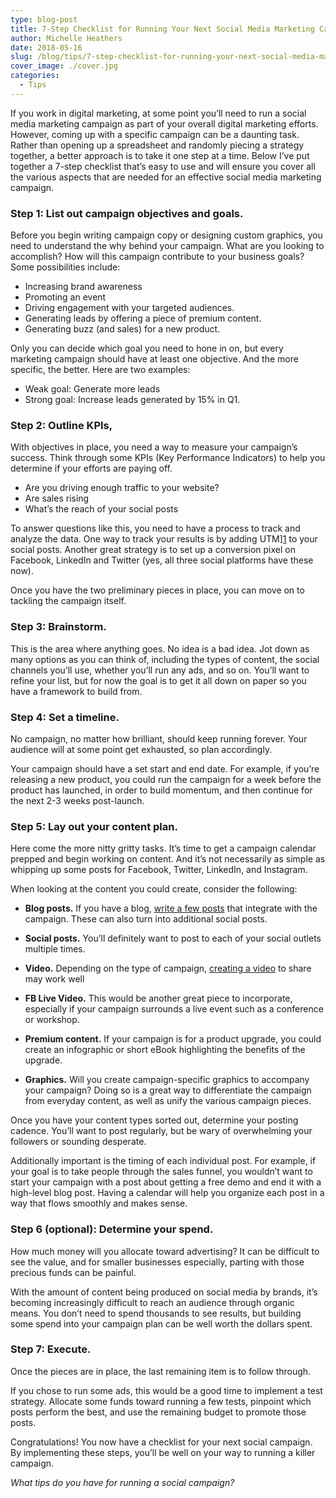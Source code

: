 ```yaml
---
type: blog-post
title: 7-Step Checklist for Running Your Next Social Media Marketing Campaign
author: Michelle Heathers
date: 2018-05-16
slug: /blog/tips/7-step-checklist-for-running-your-next-social-media-marketing-campaign
cover_image: ./cover.jpg
categories:
  - Tips
---
```


If you work in digital marketing, at some point you’ll need to run a social
media marketing campaign as part of your overall digital marketing efforts.
However, coming up with a specific campaign can be a daunting task. Rather
than opening up a spreadsheet and randomly piecing a strategy together, a
better approach is to take it one step at a time. Below I’ve put together a
7-step checklist that’s easy to use and will ensure you cover all the various
aspects that are needed for an effective social media marketing campaign.

### Step 1: List out campaign objectives and goals.

Before you begin writing campaign copy or designing custom graphics, you need
to understand the why behind your campaign. What are you looking to
accomplish? How will this campaign contribute to your business goals?
Some possibilities include:

- Increasing brand awareness
- Promoting an event
- Driving engagement with your targeted audiences.
- Generating leads by offering a piece of premium content.
- Generating buzz (and sales) for a new product.

Only you can decide which goal you need to hone in on, but every marketing
campaign should have at least one objective. And the more specific, the
better. Here are two examples:

- Weak goal: Generate more leads
- Strong goal: Increase leads generated by 15% in Q1.

### Step 2: Outline KPIs,

With objectives in place, you need a way to measure your campaign’s success.
Think through some KPIs (Key Performance Indicators) to help you determine if
your efforts are paying off.

- Are you driving enough traffic to your website?
- Are sales rising
- What’s the reach of your social posts

To answer questions like this, you need to have a process to track and analyze
the data. One way to track your results is by adding UTM][1]
to your social posts. Another great strategy is to set up a conversion pixel
on Facebook, LinkedIn and Twitter (yes, all three social platforms have these
now).

Once you have the two preliminary pieces in place, you can move on to tackling
the campaign itself.

### Step 3: Brainstorm.

This is the area where anything goes. No idea is a bad idea. Jot down as many
options as you can think of, including the types of content, the social
channels you’ll use, whether you’ll run any ads, and so on. You’ll want to
refine your list, but for now the goal is to get it all down on paper so you
have a framework to build from.

### Step 4: Set a timeline.

No campaign, no matter how brilliant, should keep running forever. Your
audience will at some point get exhausted, so plan accordingly.

Your campaign should have a set start and end date. For example, if you’re
releasing a new product, you could run the campaign for a week before the
product has launched, in order to build momentum, and then continue for the
next 2-3 weeks post-launch.

### Step 5: Lay out your content plan.

Here come the more nitty gritty tasks. It’s time to get a campaign calendar
prepped and begin working on content. And it’s not necessarily as simple as
whipping up some posts for Facebook, Twitter, LinkedIn, and Instagram.

When looking at the content you could create, consider the following:

- **Blog posts.** If you have a blog, [write a few posts](/blog/social-media/8-essential-elements-winning-blog-post) that integrate with the campaign. These can also turn into additional social posts.

- **Social posts.** You’ll definitely want to post to each of your social outlets multiple times.

- **Video.** Depending on the type of campaign, [creating a video](/blog/social-media/5-ways-digital-marketers-tap-power-social-video) to share may work well

- **FB Live Video.** This would be another great piece to incorporate, especially if your campaign surrounds a live event such as a conference or workshop.

- **Premium content.** If your campaign is for a product upgrade, you could create an infographic or short eBook highlighting the benefits of the upgrade.

- **Graphics.** Will you create campaign-specific graphics to accompany your campaign? Doing so is a great way to differentiate the campaign from everyday content, as well as unify the various campaign pieces.

Once you have your content types sorted out, determine your posting cadence.
You’ll want to post regularly, but be wary of overwhelming your followers or
sounding desperate.

Additionally important is the timing of each individual post. For example, if
your goal is to take people through the sales funnel, you wouldn’t want to
start your campaign with a post about getting a free demo and end it with a
high-level blog post. Having a calendar will help you organize each post in a
way that flows smoothly and makes sense.

### Step 6 (optional): Determine your spend.

How much money will you allocate toward advertising? It can be difficult to
see the value, and for smaller businesses especially, parting with those
precious funds can be painful.

With the amount of content being produced on social media by brands, it’s
becoming increasingly difficult to reach an audience through organic means.
You don’t need to spend thousands to see results, but building some spend into
your campaign plan can be well worth the dollars spent.

### Step 7: Execute.

Once the pieces are in place, the last remaining item is to follow through.

If you chose to run some ads, this would be a good time to implement a test
strategy. Allocate some funds toward running a few tests, pinpoint which posts
perform the best, and use the remaining budget to promote those posts.

Congratulations! You now have a checklist for your next social campaign. By
implementing these steps, you’ll be well on your way to running a killer
campaign.

_What tips do you have for running a social campaign?_

[1]: https://blog.bufferapp.com/utm-guide
